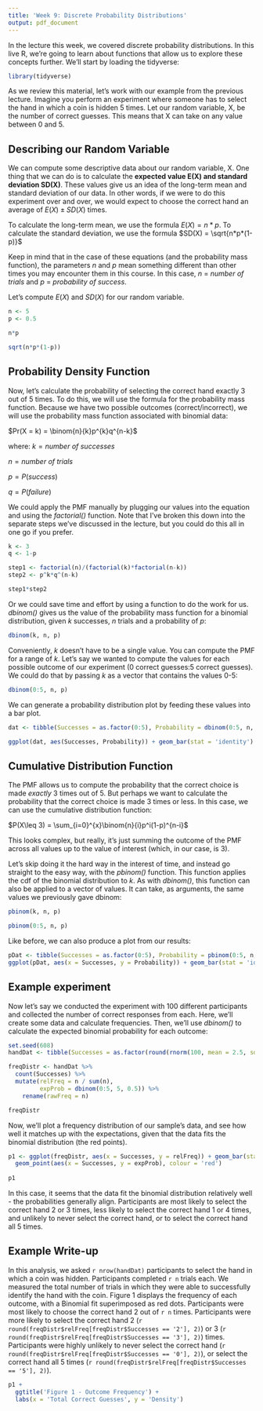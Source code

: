 ```yaml
---
title: 'Week 9: Discrete Probability Distributions'
output: pdf_document
---
```


In the lecture this week, we covered discrete probability distributions. In this live R, we're going to learn about functions that allow us to explore these concepts further. We'll start by loading the tidyverse:

```r
library(tidyverse)
```

As we review this material, let's work with our example from the previous lecture. Imagine you perform an experiment where someone has to select the hand in which a coin is hidden 5 times. Let our random variable, X, be the number of correct guesses. This means that X can take on any value between 0 and 5.

## Describing our Random Variable

We can compute some descriptive data about our random variable, X. One thing that we can do is to calculate the **expected value E(X) and standard deviation SD(X)**. These values give us an idea of the long-term mean and standard deviation of our data. In other words, if we were to do this experiment over and over, we would expect to choose the correct hand an average of $E(X)\pm SD(X)$ times.

To calculate the long-term mean, we use the formula $E(X)=n*p$.
To calculate the standard deviation, we use the formula $SD(X) = \sqrt{n*p*(1-p)}$

Keep in mind that in the case of these equations (and the probability mass function), the parameters $n$ and $p$ mean something different than other times you may encounter them in this course. In this case, $n$ = _number of trials_ and $p$ = _probability of success_.

Let's compute $E(X)$ and $SD(X)$ for our random variable.

```r
n <- 5
p <- 0.5

n*p

sqrt(n*p*(1-p))
```

## Probability Density Function

Now, let's calculate the probability of selecting the correct hand exactly 3 out of 5 times. To do this, we will use the formula for the probability mass function. Because we have two possible outcomes (correct/incorrect), we will use the probability mass function associated with binomial data: 

$Pr(X = k) = \binom{n}{k}p^{k}q^{n-k}$

where:
$k = number\:of\:successes$

$n = number\:of\:trials$

$p = P(success)$

$q = P(failure)$

We could apply the PMF manually by plugging our values into the equation and using the *factorial()* function. Note that I've broken this down into the separate steps we've discussed in the lecture, but you could do this all in one go if you prefer.

```r
k <- 3
q <- 1-p

step1 <- factorial(n)/(factorial(k)*factorial(n-k))
step2 <- p^k*q^(n-k)

step1*step2
```

Or we could save time and effort by using a function to do the work for us.  _dbinom()_ gives us the value of the probability mass function for a binomial distribution, given $k$ successes, $n$ trials and a probability of $p$:

```r
dbinom(k, n, p)
```

Conveniently, $k$ doesn't have to be a single value. You can compute the PMF for a range of $k$. Let's say we wanted to compute the values for each possible outcome of our experiment (0 correct guesses:5 correct guesses). We could do that by passing $k$ as a vector that contains the values 0-5:

```r
dbinom(0:5, n, p)
```

We can generate a probability distribution plot by feeding these values into a bar plot.

```r
dat <- tibble(Successes = as.factor(0:5), Probability = dbinom(0:5, n, p))

ggplot(dat, aes(Successes, Probability)) + geom_bar(stat = 'identity')
```

## Cumulative Distribution Function

The PMF allows us to compute the probability that the correct choice is made *exactly* 3 times out of 5. But perhaps we want to calculate the probability that the correct choice is made 3 times or less. In this case, we can use the cumulative distribution function:

$P(X\leq 3) = \sum_{i=0}^{x}\binom{n}{i}p^i(1-p)^{n-i}$

This looks complex, but really, it's just summing the outcome of the PMF across all values up to the value of interest (which, in our case, is 3). 

Let's skip doing it the hard way in the interest of time, and instead go straight to the easy way, with the *pbinom()* function. This function applies the cdf of the binomial distribution to $k$. As with *dbinom()*, this function can also be applied to a vector of values. It can take, as arguments, the same values we previously gave dbinom:

```r
pbinom(k, n, p)

pbinom(0:5, n, p)
```

Like before, we can also produce a plot from our results:

```r
pDat <- tibble(Successes = as.factor(0:5), Probability = pbinom(0:5, n, p))
ggplot(pDat, aes(x = Successes, y = Probability)) + geom_bar(stat = 'identity')
```


## Example experiment
Now let's say we conducted the experiment with 100 different participants and collected the number of correct responses from each. Here, we'll create some data and calculate frequencies. Then, we'll use *dbinom()* to calculate the expected binomial probability for each outcome:

```r
set.seed(608)
handDat <- tibble(Successes = as.factor(round(rnorm(100, mean = 2.5, sd = .90), 0)))

freqDistr <- handDat %>%
  count(Successes) %>%
  mutate(relFreq = n / sum(n),
         expProb = dbinom(0:5, 5, 0.5)) %>%
    rename(rawFreq = n) 

freqDistr
```

Now, we'll plot a frequency distribution of our sample's data, and see how well it matches up with the expectations, given that the data fits the binomial distribution (the red points).

```r
p1 <- ggplot(freqDistr, aes(x = Successes, y = relFreq)) + geom_bar(stat = 'identity') +
  geom_point(aes(x = Successes, y = expProb), colour = 'red')
  
p1
```
In this case, it seems that the data fit the binomial distribution relatively well - the probabilities generally align. Participants are most likely to select the correct hand 2 or 3 times, less likely to select the correct hand 1 or 4 times, and unlikely to never select the correct hand, or to select the correct hand all 5 times.


## Example Write-up

In this analysis, we asked `r nrow(handDat)` participants to select the hand in which a coin was hidden. Participants completed `r n` trials each. We measured the total number of trials in which they were able to successfully identify the hand with the coin. Figure 1 displays the frequency of each outcome, with a Binomial fit superimposed as red dots. Participants were most likely to choose the correct hand 2 out of `r n` times. Participants were more likely to select the correct hand 2 (`r round(freqDistr$relFreq[freqDistr$Successes == '2'], 2)`) or 3 (`r round(freqDistr$relFreq[freqDistr$Successes == '3'], 2)`) times. Participants were highly unlikely to never select the correct hand (`r round(freqDistr$relFreq[freqDistr$Successes == '0'], 2)`), or select the correct hand all 5 times (`r round(freqDistr$relFreq[freqDistr$Successes == '5'], 2)`). 

```r
p1 + 
  ggtitle('Figure 1 - Outcome Frequency') + 
  labs(x = 'Total Correct Guesses', y = 'Density')
```